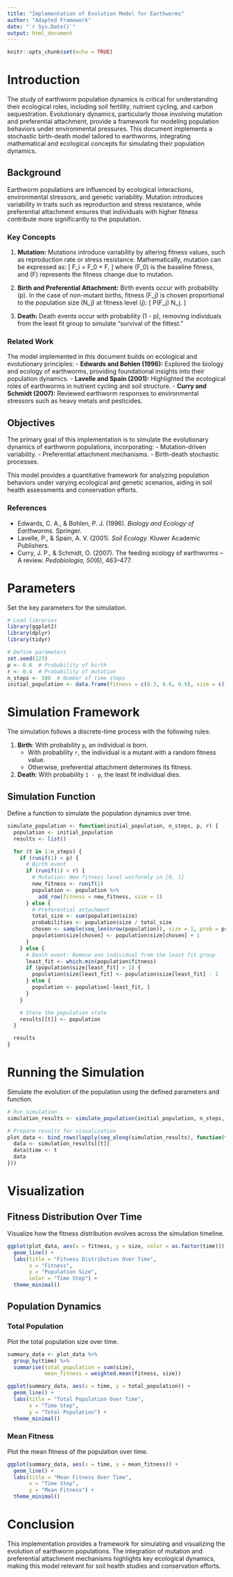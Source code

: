 ```yaml
---
title: "Implementation of Evolution Model for Earthworms"
author: "Adapted Framework"
date: "`r Sys.Date()`"
output: html_document
---
```


```r
knitr::opts_chunk$set(echo = TRUE)
```

# Introduction
The study of earthworm population dynamics is critical for understanding their ecological roles, including soil fertility, nutrient cycling, and carbon sequestration. Evolutionary dynamics, particularly those involving mutation and preferential attachment, provide a framework for modeling population behaviors under environmental pressures. This document implements a stochastic birth-death model tailored to earthworms, integrating mathematical and ecological concepts for simulating their population dynamics.

## Background
Earthworm populations are influenced by ecological interactions, environmental stressors, and genetic variability. Mutation introduces variability in traits such as reproduction and stress resistance, while preferential attachment ensures that individuals with higher fitness contribute more significantly to the population.

### Key Concepts
1. **Mutation:** Mutations introduce variability by altering fitness values, such as reproduction rate or stress resistance. Mathematically, mutation can be expressed as:
   \[
   F_i = F_0 + \Delta F,
   \]
   where \(F_0\) is the baseline fitness, and \(\Delta F\) represents the fitness change due to mutation.

2. **Birth and Preferential Attachment:** Birth events occur with probability \(p\). In the case of non-mutant births, fitness \(F_j\) is chosen proportional to the population size \(N_j\) at fitness level \(j\):
   \[
   P(F_j) \propto N_j.
   \]

3. **Death:** Death events occur with probability \(1 - p\), removing individuals from the least fit group to simulate "survival of the fittest."

### Related Work
The model implemented in this document builds on ecological and evolutionary principles:
- **Edwards and Bohlen (1996):** Explored the biology and ecology of earthworms, providing foundational insights into their population dynamics.
- **Lavelle and Spain (2001):** Highlighted the ecological roles of earthworms in nutrient cycling and soil structure.
- **Curry and Schmidt (2007):** Reviewed earthworm responses to environmental stressors such as heavy metals and pesticides.

## Objectives
The primary goal of this implementation is to simulate the evolutionary dynamics of earthworm populations, incorporating:
- Mutation-driven variability.
- Preferential attachment mechanisms.
- Birth-death stochastic processes.

This model provides a quantitative framework for analyzing population behaviors under varying ecological and genetic scenarios, aiding in soil health assessments and conservation efforts.

### References
- Edwards, C. A., & Bohlen, P. J. (1996). *Biology and Ecology of Earthworms.* Springer.
- Lavelle, P., & Spain, A. V. (2001). *Soil Ecology.* Kluwer Academic Publishers.
- Curry, J. P., & Schmidt, O. (2007). The feeding ecology of earthworms – A review. *Pedobiologia, 50*(6), 463–477.

# Parameters
Set the key parameters for the simulation.

```r
# Load libraries
library(ggplot2)
library(dplyr)
library(tidyr)

# Define parameters
set.seed(123)
p <- 0.6  # Probability of birth
r <- 0.4  # Probability of mutation
n_steps <- 100  # Number of time steps
initial_population <- data.frame(fitness = c(0.3, 0.6, 0.9), size = c(10, 20, 5))
```

# Simulation Framework
The simulation follows a discrete-time process with the following rules:

1. **Birth**: With probability `p`, an individual is born.
   - With probability `r`, the individual is a mutant with a random fitness value.
   - Otherwise, preferential attachment determines its fitness.

2. **Death**: With probability `1 - p`, the least fit individual dies.

## Simulation Function
Define a function to simulate the population dynamics over time.

```r
simulate_population <- function(initial_population, n_steps, p, r) {
  population <- initial_population
  results <- list()

  for (t in 1:n_steps) {
    if (runif(1) < p) {
      # Birth event
      if (runif(1) < r) {
        # Mutation: New fitness level uniformly in [0, 1]
        new_fitness <- runif(1)
        population <- population %>%
          add_row(fitness = new_fitness, size = 1)
      } else {
        # Preferential attachment
        total_size <- sum(population$size)
        probabilities <- population$size / total_size
        chosen <- sample(seq_len(nrow(population)), size = 1, prob = probabilities)
        population$size[chosen] <- population$size[chosen] + 1
      }
    } else {
      # Death event: Remove one individual from the least fit group
      least_fit <- which.min(population$fitness)
      if (population$size[least_fit] > 1) {
        population$size[least_fit] <- population$size[least_fit] - 1
      } else {
        population <- population[-least_fit, ]
      }
    }

    # Store the population state
    results[[t]] <- population
  }

  results
}
```

# Running the Simulation
Simulate the evolution of the population using the defined parameters and function.

```r
# Run simulation
simulation_results <- simulate_population(initial_population, n_steps, p, r)

# Prepare results for visualization
plot_data <- bind_rows(lapply(seq_along(simulation_results), function(t) {
  data <- simulation_results[[t]]
  data$time <- t
  data
}))
```

# Visualization
## Fitness Distribution Over Time
Visualize how the fitness distribution evolves across the simulation timeline.

```r
ggplot(plot_data, aes(x = fitness, y = size, color = as.factor(time))) +
  geom_line() +
  labs(title = "Fitness Distribution Over Time",
       x = "Fitness",
       y = "Population Size",
       color = "Time Step") +
  theme_minimal()
```

## Population Dynamics
### Total Population
Plot the total population size over time.

```r
summary_data <- plot_data %>%
  group_by(time) %>%
  summarise(total_population = sum(size),
            mean_fitness = weighted.mean(fitness, size))

ggplot(summary_data, aes(x = time, y = total_population)) +
  geom_line() +
  labs(title = "Total Population Over Time",
       x = "Time Step",
       y = "Total Population") +
  theme_minimal()
```

### Mean Fitness
Plot the mean fitness of the population over time.

```r
ggplot(summary_data, aes(x = time, y = mean_fitness)) +
  geom_line() +
  labs(title = "Mean Fitness Over Time",
       x = "Time Step",
       y = "Mean Fitness") +
  theme_minimal()
```

# Conclusion
This implementation provides a framework for simulating and visualizing the evolution of earthworm populations. The integration of mutation and preferential attachment mechanisms highlights key ecological dynamics, making this model relevant for soil health studies and conservation efforts.
